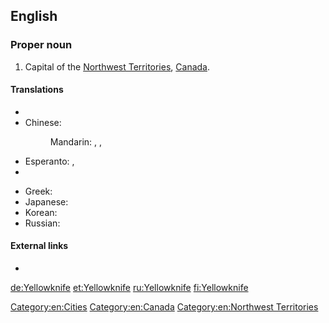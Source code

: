 ==English==

===Proper noun===
{{en-proper noun|head=[[yellow|Yellow]][[knife]]}}

# Capital of the [[Northwest Territories]], [[Canada]].

====Translations====
{{trans-top|capital of the Northwest Territories, Canada}}
* {{trreq|Armenian}}
* Chinese:
*: Mandarin: {{t|cmn|耶洛奈夫|tr=Yēluònàifū|sc=Hani}}, {{t|cmn|黃刀鎮|sc=Hani}}, {{t|cmn|黄刀镇|tr=Huángdāo zhèn|sc=Hani}}
* Esperanto: {{t|eo|Yellowknife}}, {{qualifier|Esperantized}} {{t|eo|Jelonajfo}}
* {{trreq|French}}
{{trans-mid}}
* Greek: {{t|el|Γέλοουναϊφ|n}}
* Japanese: {{t|ja|イエローナイフ|tr=Ierōnaifu|sc=Jpan}}
* Korean: {{t|ko|옐로나이프|tr=Yellonaipeu|sc=Kore}}
* Russian: {{t|ru|Йеллоунайф|m|tr=Jéllounajf, Jellounájf|sc=Cyrl}}
{{trans-bottom}}

====External links====
* {{pedialite|lang=en}}

[[Category:en:Cities]]
[[Category:en:Canada]]
[[Category:en:Northwest Territories]]

[[de:Yellowknife]]
[[et:Yellowknife]]
[[ru:Yellowknife]]
[[fi:Yellowknife]]